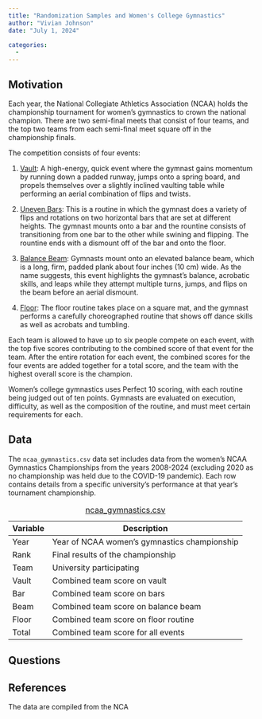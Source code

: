 ```yaml
---
title: "Randomization Samples and Women's College Gymnastics"
author: "Vivian Johnson" 
date: "July 1, 2024" 

categories:
  - 
---
```


## Motivation

Each year, the National Collegiate Athletics Association (NCAA) holds the championship tournament for women's gymnastics to crown the national champion. There are two semi-final meets that consist of four teams, and the top two teams from each semi-final meet square off in the championship finals. 

The competition consists of four events:

1. [Vault](https://www.youtube.com/watch?v=vmFMXk3WQow){target="_blank"}: A high-energy, quick event where the gymnast gains momentum by running down a padded runway, jumps onto a spring board, and propels themselves over a slightly inclined vaulting table while performing an aerial combination of flips and twists. 

2. [Uneven Bars](https://www.youtube.com/watch?v=j8N_xzlczQI){target="_blank"}: This is a routine in which the gymnast does a variety of flips and rotations on two horizontal bars that are set at different heights. The gymnast mounts onto a bar and the rountine consists of transitioning from one bar to the other while swining and flipping. The rountine ends with a dismount off of the bar and onto the floor. 

3. [Balance Beam](https://www.youtube.com/watch?v=bzi565Ioo3o){target="_blank"}: Gymnasts mount onto an elevated balance beam, which is a long, firm, padded plank about four inches (10 cm) wide. As the name suggests, this event highlights the gymnast's balance, acrobatic skills, and leaps while they attempt multiple turns, jumps, and flips on the beam before an aerial dismount. 

4. [Floor](https://www.youtube.com/watch?v=_FBdDwpfH4I){target="_blank"}: The floor routine takes place on a square mat, and the gymnast performs a carefully choreographed routine that shows off dance skills as well as acrobats and tumbling. 

Each team is allowed to have up to six people compete on each event, with the top five scores contributing to the combined score of that event for the team. After the entire rotation for each event, the combined scores for the four events are added together for a total score, and the team with the highest overall score is the champion. 

Women's college gymnastics uses Perfect 10 scoring, with each routine being judged out of ten points. Gymnasts are evaluated on execution, difficulty, as well as the composition of the routine, and must meet certain requirements for each. 

## Data

The `ncaa_gymnastics.csv` data set includes data from the women's NCAA Gymnastics Championships from the years 2008-2024 (excluding 2020 as no championship was held due to the COVID-19 pandemic). Each row contains details from a specific university's performance at that year's tournament championship. 

| Variable      | Description                                     |
|---------------|-------------------------------------------------|
| Year          | Year of NCAA women's gymnastics championship    |
| Rank          | Final results of the championship               |
| Team          | University participating                        |
| Vault         | Combined team score on vault                    |
| Bar           | Combined team score on bars                     |
| Beam          | Combined team score on balance beam             |
| Floor         | Combined team score on floor routine            |
| Total         | Combined team score for all events              |


: [ncaa_gymnastics.csv](Users/vivianjohnson/Desktop/stat_289_score_new/vgjohn/gymnastics_module/Data_Repo_Submission/ncaa_gymnastics.csv)

## Questions


## References

The data are compiled from the NCA

